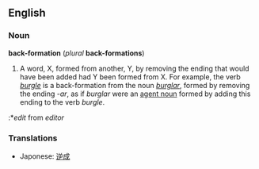 ==English==
===Noun===
'''back-formation''' (''plural'' '''back-formations''')

#A word, X, formed from another, Y, by removing the ending that would have been added had Y been formed from X.  For example, the verb ''[[burgle]]'' is a back-formation from the noun ''[[burglar]]'', formed by removing the ending ''-ar'', as if ''burglar'' were an [[agent noun]] formed by adding this ending to the verb ''burgle''.
:*''edit'' from ''editor''

===Translations===
*Japonese: [[逆成]]